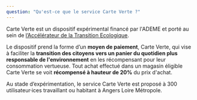 ```yaml
---
question: "Qu'est-ce que le service Carte Verte ?"
---
```

Carte Verte est un dispositif expérimental financé par l'ADEME et porté au sein de [l’Accélérateur de la Transition Ecologique](https://beta.gouv.fr/incubateurs/ademe.html). 

Le dispositif prend la forme d’un **moyen de paiement**, Carte Verte, qui vise à faciliter la **transition des citoyens vers un panier du quotidien plus responsable de l'environnement** en les récompensant pour leur consommation vertueuse. Tout achat effectué dans un magasin éligible Carte Verte se voit **récompensé à hauteur de 20%** du prix d'achat.

Au stade d’expérimentation, le service Carte Verte est proposé à 300 utilisateur·ices travaillant ou habitant à Angers Loire Métropole.
